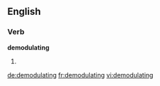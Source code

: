 
==English==

===Verb===
'''demodulating'''

# {{present participle of|[[demodulate]]}}

[[de:demodulating]]
[[fr:demodulating]]
[[vi:demodulating]]